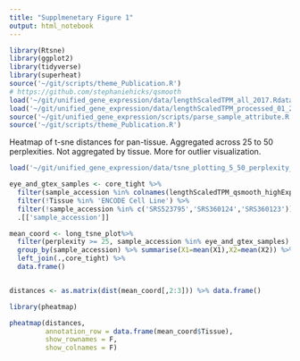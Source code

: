 ```yaml
---
title: "Supplmenetary Figure 1"
output: html_notebook
---
```


```r
library(Rtsne)
library(ggplot2)
library(tidyverse)
library(superheat)
source('~/git/scripts/theme_Publication.R')
# https://github.com/stephaniehicks/qsmooth
load('~/git/unified_gene_expression/data/lengthScaledTPM_all_2017.Rdata')
load('~/git/unified_gene_expression/data/lengthScaledTPM_processed_01_27_2017.Rdata')
source('~/git/unified_gene_expression/scripts/parse_sample_attribute.R')
source('~/git/scripts/theme_Publication.R')
```


Heatmap of t-sne distances for pan-tissue. Aggregated across 25 to 50 perplexities. Not aggregated by tissue. More for outlier visualization.
```r

load('~/git/unified_gene_expression/data/tsne_plotting_5_50_perplexity_2017-02.Rdata')

eye_and_gtex_samples <- core_tight %>% 
  filter(sample_accession %in% colnames(lengthScaledTPM_qsmooth_highExp_remove_lowGenes)) %>% 
  filter(!Tissue %in% 'ENCODE Cell Line') %>% 
  filter(!sample_accession %in% c('SRS523795','SRS360124','SRS360123')) %>% 
  .[['sample_accession']]

mean_coord <- long_tsne_plot%>% 
  filter(perplexity >= 25, sample_accession %in% eye_and_gtex_samples) %>% 
  group_by(sample_accession) %>% summarise(X1=mean(X1),X2=mean(X2)) %>% # group by sample and summarize across all perplexities
  left_join(.,core_tight) %>% 
  data.frame()


distances <- as.matrix(dist(mean_coord[,2:3])) %>% data.frame() 

library(pheatmap)

pheatmap(distances, 
         annotation_row = data.frame(mean_coord$Tissue),
         show_rownames = F, 
         show_colnames = F)


```